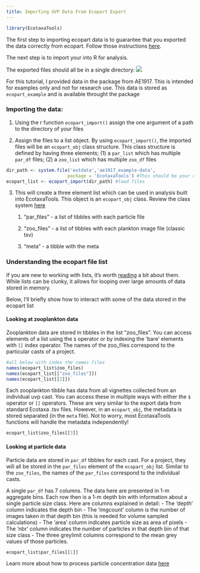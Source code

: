 ```yaml
---
title: Importing UVP Data From Ecopart Export
---
```


```r
library(EcotaxaTools)
```

The first step to importing ecopart data is to guarantee that you exported the data correctly from ecopart. Follow those instructions [here]('./export_UVP_ecopart-export.html).

The next step is to import your into R for analysis.

The exported files should all be in a single directory:
<img src="./media/UVP_Ecopart-Import_Image02_BV-files.png" caption='Example of exported files from ecopart'/>

For this tutorial, I provided data in the package from AE1917. This is intended for examples only and not for research use. This data is stored as `ecopart_example` and is available throught the package

### Importing the data:

1.  Using the r function `ecopart_import()` assign the one argument of a path to the directory of your files

2.  Assign the files to a list object. By using `ecopart_import()`, the imported files will be an `ecopart_obj` class structure. \n
    This class structure is defined by having three elements; (1) a `par_list` which has multiple `par_df` files; (2) a `zoo_list` which has multiple `zoo_df` files

```r
dir_path <- system.file('extdata','ae1917_example-data', 
                       package = 'EcotaxaTools') #This should be your directory location
ecopart_list <- ecopart_import(dir_path) #load files
```

3.  This will create a three element list which can be used in analysis built into EcotaxaTools. This object is an `ecopart_obj` class. Review the class system [here](./info_uvp_general-layout.html)
    1.  "par_files" - a list of tibbles with each particle file

    2.  "zoo_files" - a list of tibbles with each plankton image file (classic tsv)

    3.  "meta" - a tibble with the meta

### Understanding the ecopart file list

If you are new to working with lists, it's worth [reading](https://adv-r.hadley.nz/names-values.html#list-references) a bit about them. While lists can be clunky, it allows for looping over large amounts of data stored in memory.

Below, I'll briefly show how to interact with some of the data stored in the ecopart list

#### Looking at zooplankton data

Zooplankton data are stored in tibbles in the list "zoo_files". You can access elements of a list using the `$` operator or by indexing the 'bare' elements with `[[` index operator. The names of the zoo_files correspond to the particular casts of a project.

```r

#all below with index the names files
names(ecopart_list$zoo_files)
names(ecopart_list[["zoo_files"]])
names(ecopart_list[[2]])

```

Each zooplankton tibble has data from all vignettes collected from an individual uvp cast. You can access these in multiple ways with either the `$` operator or `[[` operators. These are very similar to the export data from standard Ecotaxa .tsv files. However, in an `ecopart_obj`, the metadata is stored separated (in the `meta` file). Not to worry, most EcotaxaTools functions will handle the metadata independently!

```r
ecopart_list$zoo_files[[3]]
```

#### Looking at particle data

Particle data are stored in `par_df` tibbles for each cast. For a project, they will all be stored in the `par_files` element of the `ecopart_obj` list. Similar to the `zoo_files`, the names of the `par_files` correspond to the individual casts.

A single `par_df` has 7 columns. The data here are presented in 1-m aggregate bins. Each row then is a 1-m depth bin with information about a single particle size class. Here are columns explained in detail:
- The 'depth' column indicates the depth bin
- The 'imgcount' column is the number of images taken in that depth bin (this is needed for volume sampled calculations)
- The 'area' column indicates particle size as area of pixels
- The 'nbr' column indicates the number of particles in that depth bin of that size class
- The three greylimit columns correspond to the mean grey values of those particles. 
```r
ecopart_list$par_files[[1]]
```


Learn more about how to process particle concentration data [here](./uvp_par-concentration.html)